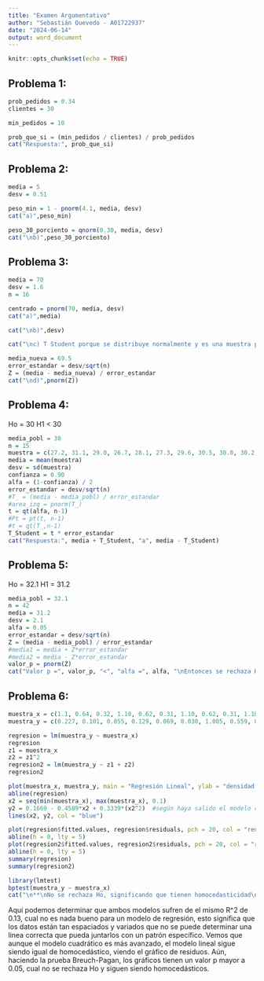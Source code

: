 ```yaml
---
title: "Examen Argumentativo"
author: "Sebastián Quevedo - A01722937"
date: "2024-06-14"
output: word_document
---
```


```r
knitr::opts_chunk$set(echo = TRUE)
```

## Problema 1:

```r
prob_pedidos = 0.34
clientes = 30

min_pedidos = 10

prob_que_si = (min_pedidos / clientes) / prob_pedidos
cat("Respuesta:", prob_que_si)
```

## Problema 2:

```r
media = 5
desv = 0.51

peso_min = 1 - pnorm(4.1, media, desv)
cat("a)",peso_min)

peso_30_porciento = qnorm(0.30, media, desv)
cat("\nb)",peso_30_porciento)
```


## Problema 3:

```r
media = 70
desv = 1.6
n = 16

centrado = pnorm(70, media, desv)
cat("a)",media)

cat("\nb)",desv)

cat("\nc) T Student porque se distribuye normalmente y es una muestra pequeña")

media_nueva = 69.5
error_estandar = desv/sqrt(n)
Z = (media - media_nueva) / error_estandar
cat("\nd)",pnorm(Z))
```


## Problema 4:
Ho = 30
H1 < 30
```r
media_pobl = 30
n = 15
muestra = c(27.2, 31.1, 29.0, 26.7, 28.1, 27.3, 29.6, 30.5, 30.0, 30.2, 25.9, 31.3, 28.8, 27.4, 27.0)
media = mean(muestra)
desv = sd(muestra)
confianza = 0.90
alfa = (1-confianza) / 2
error_estandar = desv/sqrt(n)
#T_ = (media - media_pobl) / error_estandar
#area_izq = pnorm(T_)
t = qt(alfa, n-1)
#Pt = pt(t, n-1)
#t = qt(T_,n-1)
T_Student = t * error_estandar
cat("Respuesta:", media + T_Student, "a", media - T_Student)
```


## Problema 5:
Ho = 32.1
H1 = 31.2
```r
media_pobl = 32.1
n = 42
media = 31.2
desv = 2.1
alfa = 0.05
error_estandar = desv/sqrt(n)
Z = (media - media_pobl) / error_estandar
#media1 = media + Z*error_estandar
#media2 = media - Z*error_estandar
valor_p = pnorm(Z)
cat("Valor p =", valor_p, "<", "alfa =", alfa, "\nEntonces se rechaza Ho.")
```


## Problema 6:

```r
muestra_x = c(1.1, 0.64, 0.32, 1.10, 0.62, 0.31, 1.10, 0.62, 0.31, 1.10, 0.62, 0.31)
muestra_y = c(0.227, 0.101, 0.055, 0.129, 0.069, 0.030, 1.005, 0.559, 0.321, 2.948, 1.633, 0.934)

regresion = lm(muestra_y ~ muestra_x)
regresion
z1 = muestra_x
z2 = z1^2
regresion2 = lm(muestra_y ~ z1 + z2)
regresion2

plot(muestra_x, muestra_y, main = "Regresión Lineal", ylab = "densidad óptica", xlab = "espesor de película", col = 2)
abline(regresion)
x2 = seq(min(muestra_x), max(muestra_x), 0.1)
y2 = 0.1669 - 0.4589*x2 + 0.3339*(x2^2)  #según haya salido el modelo cuadrático
lines(x2, y2, col = "blue")

plot(regresion$fitted.values, regresion$residuals, pch = 20, col = "red", main = "Grafico de Residuos vs 'y' estimadas en modelo lineal", xlab = "Y estimada", ylab = "Residuos")
abline(h = 0, lty = 5)
plot(regresion2$fitted.values, regresion2$residuals, pch = 20, col = "red", main = "Grafico de Residuos vs 'y' estimadas en modelo cuadrático", xlab = "Y estimada", ylab = "Residuos")
abline(h = 0, lty = 5)
summary(regresion)
summary(regresion2)

library(lmtest)
bptest(muestra_y ~ muestra_x)
cat("\n**\nNo se rechaza Ho, significando que tienen homocedasticidad\n**")
```

Aquí podemos determinar que ambos modelos sufren de el mismo R^2 de 0.13, cual no es nada bueno para un modelo de regresión, esto significa que los datos están tan espaciados y variados que no se puede determinar una linea correcta que pueda juntarlos con un patrón específico. Vemos que aunque el modelo cuadrático es más avanzado, el modelo lineal sigue siendo igual de homocedástico, viendo el gráfico de residuos. Aún, haciendo la prueba Breuch-Pagan, los gráficos tienen un valor p mayor a 0.05, cual no se rechaza Ho y siguen siendo homocedásticos.






